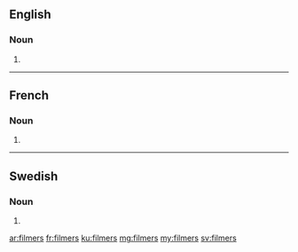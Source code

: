 ==English==

===Noun===
{{head|en}}

# {{plural of|filmer}}

----

==French==

===Noun===
{{head|fr|g=m-p}}

# {{plural of|filmer|lang=fr}}

----

==Swedish==

===Noun===
{{head|sv|noun form}}

# {{sv-noun-form-indef-gen-pl|film}}

[[ar:filmers]]
[[fr:filmers]]
[[ku:filmers]]
[[mg:filmers]]
[[my:filmers]]
[[sv:filmers]]